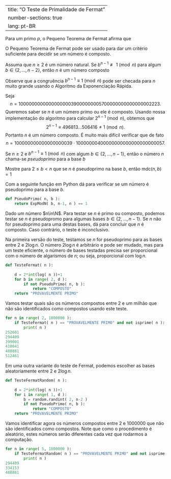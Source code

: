
---
title: "O Teste de Primalidade de Fermat"
number-sections: true
lang: pt-BR
---

Para um primo $p$, o Pequeno Teorema de Fermat afirma que
\begin{align*}
a^p&\equiv a\pmod p\quad\mbox{para todo}\quad a\in \Z;\\
a^{p-1}&\equiv 1\pmod p\quad\mbox{para todo}\quad a\in \Z\mbox{ tal que }p\nmid a.
\end{align*}

O Pequeno Teorema de Fermat pode ser usado para dar um critério suficiente para decidir se um número é composto.

:::{#lem-}
Assuma que $n\geq 2$ é um número natural. Se $b^{n-1}\not\equiv 1\pmod n$ para algum $b\in\{2,\ldots,n-2\}$, então $n$ é um número composto
:::

Observe que a congruência $b^{n-1}\equiv 1\pmod n$ pode ser checada para $n$ muito grande usando o Algoritmo da Exponenciação Rápida.

:::{#exm-}
Seja
$$
n=100000000000000000039000000005700000000000000002223.
$$
Queremos saber se $n$ é um número primo ou ele é composto. Usando nossa implementação do algoritmo para calcular $2^{n-1}\pmod n$, obtemos que
$$
2^{n-1}\equiv 496813\ldots 506416 \neq 1\pmod n.
$$
Portanto $n$ é um número composto. É muito mais difícil verificar que de fato
$$
n=100000000000000000039\cdot 10000000400000000000000000000057.
$$
:::


:::{#def-}
Se $n\geq 2$ e $b^{n-1}\equiv 1\pmod n$ com algum $b\in\{2,\ldots,n-1\}$, então o número $n$ chama-se <em>pseudoprimo</em> para a base $b$
:::


:::{#exr-}
Mostre para $2\leq b<n$ que se $n$ é pseudoprimo na base $b$, então $\mbox{mdc}(n,b)=1$
:::

Com a seguinte função em Python dá para verificar se um número é pseudoprimo para a base $b$.
```python
def PseudoPrimo( n, b ):
    return ExpModN( b, n-1, n ) == 1
```

Dado um número $n\in\N$. Para testar se $n$ é primo ou composto, podemos testar se $n$ é pseudopromo para algumas bases $b\in\{2,\ldots,n-1\}$. Se $n$ não for pseudoprimo para uma destas bases, dá para concluir que $n$ é composto. Caso contrário, o teste é inconclusivo.

Na primeira versão do teste, testamos se $n$ for pseudoprimo para as bases entre $2$ e $2\log n$. O número $2\log n$ é arbitrário e pode ser mudado, mas para um teste eficiente, o número de bases testadas precisa ser proporcional com o número de algarismos de $n$; ou seja, proporcional com $\log n$.
```python
def TesteFermat( n ):
    
    d = 2*int(log( n ))+1
    for b in range( 2, d ):
        if not PseudoPrimo( n, b ):
            return "COMPOSTO"
    return "PROVAVELMENTE PRIMO"
```

Vamos testar quais são os números compostos entre 2 e um milhão que não são identificados como compostos usando este teste.
```python
for n in range( 2, 1000000 ):
    if TesteFermat( n ) == "PROVAVELMENTE PRIMO" and not isprime( n ):
        print( n )
252601
294409
399001
410041
488881
512461
```

Em uma outra variante do teste de Fermat, podemos escolher as bases aleatoriamente entre $2$ e $2\log n$.
```python
def TesteFermatRandom( n ):
    
    d = 2*int(log( n ))+1
    for i in range( 1, d ):
        b = random.randint( 2, n-2 )
        if not PseudoPrimo( n, b ):
            return "COMPOSTO"
    return "PROVAVELMENTE PRIMO"
```

Vamos identificar agora os números compostos entre 2 e 1000000 que não são identificados como compostos. Note que como o procedimento é aleatório, estes números serão diferentes cada vez que rodarmos a computação.
```python
for n in range( 5, 1000000 ):
    if TesteFermatRandom( n ) == "PROVAVELMENTE PRIMO" and not isprime( n ):
        print( n )
294409
334153
488881
```

